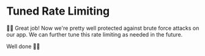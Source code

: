 # Tuned Rate Limiting

👨‍💼 Great job! Now we're pretty well protected against brute force attacks on our
app. We can further tune this rate limiting as needed in the future.

Well done 👏👏
